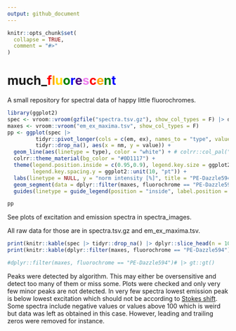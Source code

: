 ```yaml
---
output: github_document
---
```


<!-- README.md is generated from README.Rmd. Please edit that file -->

```r
knitr::opts_chunk$set(
  collapse = TRUE,
  comment = "#>"
)
```

# much_<span style="color:red;">f</span><span style="color:orange;">l</span><span style="color:gold;">u</span><span style="color:green;">o</span><span style="color:blue;">r</span><span style="color:indigo;">e</span><span style="color:violet;">s</span><span style="color:red;">c</span><span style="color:orange;">e</span><span style="color:green;">n</span><span style="color:blue;">t</span>


<!-- badges: start -->
<!-- badges: end -->

A small repository for spectral data of happy little fluorochromes.

```r
library(ggplot2)
spec <- vroom::vroom(gzfile("spectra.tsv.gz"), show_col_types = F) |> dplyr::filter(fluorochrome == "PE-Dazzle594")
maxes <- vroom::vroom("em_ex_maxima.tsv", show_col_types = F)
pp <- ggplot(spec |>
         tidyr::pivot_longer(cols = c(em, ex), names_to = "type", values_to = "value") |>
         tidyr::drop_na(), aes(x = nm, y = value)) +
  geom_line(aes(linetype = type), color = "white") + # colrr::col_pal("material")[1]
  colrr::theme_material(bg_color = "#0D1117") +
  theme(legend.position.inside = c(0.95,0.9), legend.key.size = ggplot2::unit(0, "pt"),
        legend.key.spacing.y = ggplot2::unit(10, "pt")) +
  labs(linetype = NULL, y = "norm intensity [%]", title = "PE-Dazzle594") +
  geom_segment(data = dplyr::filter(maxes, fluorochrome == "PE-Dazzle594"), aes(x = nm, y = 0, yend = norm_intensity, linetype = type), color = "white") +
  guides(linetype = guide_legend(position = "inside", label.position = "bottom"))
```

```r
pp
```

See plots of excitation and emission spectra in spectra_images.

All raw data for those are in spectra.tsv.gz and em_ex_maxima.tsv.

```r
print(knitr::kable(spec |> tidyr::drop_na() |> dplyr::slice_head(n = 10)))
print(knitr::kable(dplyr::filter(maxes, fluorochrome == "PE-Dazzle594")))

#dplyr::filter(maxes, fluorochrome == "PE-Dazzle594")# |> gt::gt()
```

Peaks were detected by algorithm. This may either be oversensitive and detect too many of them or miss some. Plots were checked and only very few minor peaks are not detected.
In very few spectra lowest emission peak is below lowest excitation which should not be according to [Stokes shift](https://en.wikipedia.org/wiki/Stokes_shift). Some spectra include negative values or values above 100 which is weird but data was left as obtained in this case. However, leading and trailing zeros were removed for instance.



